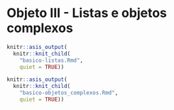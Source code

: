 # Objeto III - Listas e objetos complexos

```r
knitr::asis_output(
  knitr::knit_child(
    "basico-listas.Rmd",
    quiet = TRUE))
```

```r
knitr::asis_output(
  knitr::knit_child(
    "basico-objetos_complexos.Rmd",
    quiet = TRUE))
```